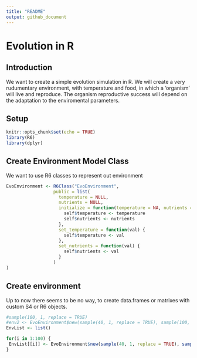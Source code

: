 ```yaml
---
title: "README"
output: github_document
---
```

# Evolution in R

## Introduction
We want to create a simple evolution simulation in R.
We will create a very rudumentary environment, with temperature and food, in which a 'organism' will live and reproduce. The organism reproductive success will depend on the adaptation to the enviromental parameters. 

## Setup

```r
knitr::opts_chunk$set(echo = TRUE)
library(R6)
library(dplyr)
```

## Create Environment Model Class 

We want to use R6 classes to represent out environment 
```r
EvoEnvironment <- R6Class("EvoEnvironment",
                  public = list(
                    temperature = NULL,
                    nutrients = NULL,
                    initialize = function(temperature = NA, nutrients = NA) {
                      self$temperature <- temperature
                      self$nutrients <- nutrients
                    },
                    set_temperature = function(val) {
                      self$temperature <- val
                    },
                    set_nutrients = function(val) {
                      self$nutrients <- val
                    }
                  )
)
```

## Create environment
Up to now there seems to be no way, to create data.frames or matrixes with custom S4 or R6 objects.


```r
#sample(100, 1, replace = TRUE)
#env2 <- EvoEnvironment$new(sample(40, 1, replace = TRUE), sample(100, 1, replace = TRUE))
EnvList <- list()

for(i in 1:100) {
 EnvList[[i]] <- EvoEnvironment$new(sample(40, 1, replace = TRUE), sample(100, 1, replace = TRUE))
}

```

